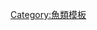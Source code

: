 {{navbox with collapsible groups
| name = Selachimorpha
| title = 现存的[[鲨鱼]]物种
| bodyclass = hlist
| state = {{{state<includeonly>|collapsed</includeonly>}}}
| selected = {{{1|}}}
| above =
* 界：[[動物界]]
* 門：[[脊索動物門]]
* 亞門：[[脊椎動物亞門]]
* 綱：[[軟骨魚綱]]
* 亞綱：[[板鳃亚纲]]
| group1 = [[六鳃鲨目]]
| abbr1 = H.
| list1 =
  {{navbox
  | child

  | group1 = [[皺鰓鯊屬|皺鰓鯊科]]
  | list1  =
    {{navbox subgroup
    | group1 = [[皺鰓鯊屬]]
    | list1  =
* [[皺鰓鯊|皱鳃鲨 (C. anguineus)]]
* [[南非皺鰓鯊|南非皺鰓鯊 (C. africana)]]
    }}

  | group2 = [[六鳃鲨科]]
  | list2  =
    {{navbox subgroup
    | group1 = [[七鳃鲨属]]
    | list1  =
* [[尖吻七鳃鲨|尖吻七鳃鲨 (H. perlo)]]

    | group2 = [[六鳃鲨属]]
    | list2  =
* [[灰六鳃鲨|灰六鳃鲨 (H. griseus)]]
* [[大眼六鳃鲨|大眼六鳃鲨 (H. nakamurai)]]

    | group3 = [[哈那鲨属]]
    | list3  =
* [[扁头哈那鲨|扁头哈那鲨 (N. cepedianus)]]
    }}
  }}
| group2 = [[角鲨目]]
| abbr2 = S.
| list2 =
  {{navbox
  | child

  | group1 = [[刺鯊科]]
  | list1  =
    {{navbox subgroup
    | group1 = [[刺鯊屬]]
    | list1  =
* [[尖鰭刺鯊|尖鳍刺鲨 (C. acus)]]
* [[黑緣刺鯊|黑缘刺鲨 (C. atromarginatus)]]
* [[大西洋刺鯊|大西洋刺鯊 (C. granulosus)]]
* [[哈氏刺鯊|哈氏刺鯊 (C. harrissoni)]]
* [[Blackfin gulper shark|黑鳍刺鲨 (C. isodon)]]
* [[低鰭刺鯊|低鰭刺鯊 (C. lusitanicus)]]
* [[小鰭刺鯊|小鰭刺鯊 (C. moluccensis)]]
* [[台灣刺鯊|台灣刺鯊 (C. niaukang)]]
* [[葉鱗刺鯊|葉鱗刺鯊 (C. squamosus)]]
* [[鋸齒刺鯊|鋸齒刺鯊 (C. tessellatus)]]
* [[同齒刺鯊|同齒刺鯊 (C. uyato)]]

    | group2 = [[田氏鯊屬]]
    | list2  =
* [[喙吻田氏鯊|喙吻田氏鯊 (D. calcea)]]
* [[粗吻田氏鯊|粗吻田氏鯊 (D. hystricosa)]]
* [[深水田氏鯊|深水田氏鲨 (D. profundorum)]]
* [[南方田氏鯊|南方田氏鯊 (D. quadrispinosum)]]
    }}

  | group2 = [[黑棘鮫科]]
  | list2  =
    {{navbox subgroup
    | group1 = {{tsl|en|Taillight shark||拟小鳍鲨属}}
    | list1  =
* {{tsl|en|Taillight shark||Taillight shark (E. zantedeschia)}}

    | group2 = {{tsl|en|Longnose pygmy shark||似异鳞角鲨属}}
    | list2  =
* {{tsl|en|Longnose pygmy shark||长吻侏儒鲨 (H. marleyi)}}

    | group3 = {{tsl|en|Pocket shark||袋鲛属}}
    | list3  =
* {{tsl|en|Pocket shark||Pocket shark (M. parini)}}

    | group4 = [[铠鲨|铠鲨属]]
    | list4  =
* [[铠鲨|铠鲨 (D. licha)]]

    | group5 = [[達摩鯊屬]]
    | list5  =
* [[雪茄达摩鲨|雪茄达摩鲨 (I. brasiliensis)]]
* {{le|大齒達摩鯊|Largetooth cookiecutter shark|大齒達摩鯊 (I. plutodus)}}

    | group6 = {{tsl|en|Pygmy shark||Euprotomicrus}}
    | list6  =
*{{tsl|en|Pygmy shark||Pygmy shark (E. bispinatus)}}

    | group7 = [[拟角鲨属]]
    | list7  =
* [[阿里擬角鮫|阿里擬角鮫 (S. aliae)]]
* {{tsl|en|Spined pygmy shark||Spined pygmy shark (S. laticaudus)}}
    }}

  | group3 = [[棘鯊屬|笠鱗鮫科]]
  | list3  =
    {{navbox subgroup
    | groupstyle = width: 11em;
    | liststyle  = width: auto;
    | evenodd    = swap

    | group1 = [[棘鯊屬]]
    | list1  =
* [[棘鯊|棘鯊 (E. brucus)]]
* [[笠鱗鮫|笠鱗鮫 (E. cookei)]]
    }}

  | group4 = [[灯笼棘鲛科]]
  | list4  =
    {{navbox subgroup
    | groupstyle = width: 11em;
    | liststyle  = width: auto;

    | group1 = <!--{{tsl|en|Hooktooth dogfish||短棘鲨属}}-->
    | list1  =
* <!--{{tsl|en|Hooktooth dogfish||Hooktooth dogfish (A. nigra)}}-->
    | group2 = [[霞鯊屬]]
    | list2  =
* [[高體霞鯊|高體霞鯊 (C. excelsum)]]
* [[黑霞鯊|黑霞鯊 (C. fabricii)]]
* [[長尾霞鯊|長尾霞鯊 (C. granulatum)]]
* [[蒲原氏霞鯊|蒲原氏霞鯊 (C. kamoharai)]]
* [[白印霞鯊|白印霞鯊 (C. nigrum)]]
* [[印度洋霞鯊|印度洋霞鯊 (C. ornatum)]]
* [[白邊霞鯊|白邊霞鯊 (C. ritteri)]]

    | group3 = [[烏鯊屬]]
    | list3  =
* <!--{{tsl|en|New Zealand lanternshark||New Zealand lanternshark (E. baxteri)}}-->
* [[比氏燈籠棘鮫|比氏燈籠棘鮫 (E. bigelowi)]]
* [[短尾烏鮫|短尾烏鮫 (E. brachyurus)]]
* <!--{{tsl|en|Lined lanternshark||Lined lanternshark (E. bullisi)}}-->
* [[柏氏燈籠棘鮫|柏氏燈籠棘鮫 (E. burgessi)]]
* <!--{{tsl|en|Cylindrical lanternshark||Cylindrical lanternshark (E. carteri)}}-->
* <!--{{tsl|en|Tailspot lanternshark||Tailspot lanternshark (E. caudistigmus)}}-->
* <!--{{tsl|en|Combtooth lanternshark||Combtooth lanternshark (E. decacuspidatus)}}-->
* <!--{{tsl|en|Pink lanternshark||Pink lanternshark (E. dianthus)}}-->
* <!--{{tsl|en|Etmopterus dislineatus||E. dislineatus}}-->
* <!--{{tsl|en|Blackmouth lanternshark||Blackmouth lanternshark (E. evansi)}}-->
* <!--{{tsl|en|Pygmy lanternshark||Pygmy lanternshark (E. fusus)}}-->
* <!--{{tsl|en|Broadbanded lanternshark||Broadbanded lanternshark (E. gracilispinis)}}-->
* <!--{{tsl|en|Southern lanternshark||Southern lanternshark (E. granulosus)}}-->
* <!--{{tsl|en|Caribbean lanternshark||Caribbean lanternshark (E. hillianus)}}-->
* <!--{{tsl|en|Smalleye lantern shark||Smalleye lantern shark (E. litvinovi)}}-->
* [[乌鲨|乌鲨 (E. lucifer)]]
* [[模拉里乌鲨|模拉里乌鲨 (E. molleri)]]
* <!--{{tsl|en|Dwarf lanternshark||Dwarf lanternshark (E. perryi)}}-->
* <!--{{tsl|en|African lanternshark||African lanternshark (E. polli)}}-->
* <!--{{tsl|en|Great lanternshark||Great lanternshark (E. princeps)}}-->
* <!--{{tsl|en|False lanternshark||False lanternshark (E. pseudosqualiolus)}}-->
* [[小乌鲨|小乌鲨 (E. pusillus)]]
* <!--{{tsl|en|Dense-scale lantern shark||Dense-scale lantern shark (E. pycnolepis)}}-->
* <!--{{tsl|en|West Indian lanternshark||West Indian lanternshark (E. robinsi)}}-->
* <!--{{tsl|en|Fringefin lanternshark||Fringefin lanternshark (E. schultzi)}}-->
* <!--{{tsl|en|Thorny lanternshark||Thorny lanternshark (E. sentosus)}}-->
* <!--{{tsl|en|Velvet belly lantern shark||Velvet belly lantern shark (E. spinax)}}-->
* [[斯普兰汀乌鲨|斯普兰汀乌鲨 (E. splendidus)]]
* <!--{{tsl|en|Tasmanian lanternshark||Tasmanian lanternshark (E. tasmaniensis)}}-->
* <!--{{tsl|en|Brown lanternshark||Brown lanternshark (E. unicolor)}}-->
* <!--{{tsl|en|Hawaiian lanternshark||Hawaiian lanternshark (E. villosus)}}-->
* <!--{{tsl|en|Green lanternshark||Green lanternshark (E. virens)}}-->

    | group4 = <!--{{tsl|en|Rasptooth dogfish||Miroscyllium}}-->
    | list4  =
* <!--{{tsl|en|Rasptooth dogfish||Rasptooth dogfish (M. sheikoi)}}-->

    | group5 = <!--{{tsl|en|Viper dogfish||Trigonognathus}}-->
    | list5  =
* <!--{{tsl|en|Viper dogfish||Viper dogfish (T. kabeyai)}}-->
    }}

  | group5 = [[尖背角鯊屬|粗皮棘鲛科]]
  | list5  =
    {{navbox subgroup
    | groupstyle = width: 11em;
    | liststyle  = width: auto;
    | evenodd    = swap

    | group1 = [[尖背角鯊屬]]
    | list1 =
* {{tsl|en|Prickly dogfish||澳洲尖背角鯊 (O. bruniensis)}}
* {{tsl|en|Caribbean roughshark||加勒比尖背角鲨 (O. caribbaeus)}}
* {{tsl|en|Angular roughshark||尖背角鲨 (O. centrina)}}
* {{tsl|en|Japanese roughshark||日本尖背角鲨 (O. japonicus)}}
* {{tsl|en|Sailfin roughshark||帆鰭尖背角鯊 (O. paradoxus)}}
    }}

  | group6 = [[梦棘鲛科]]<br /> {{nobold|(睡鲨)}}
  | list6  =
    {{navbox subgroup
    | groupstyle = width: 11em;
    | liststyle  = width: auto;

    | group1 = {{tsl|en|Centroscymnus||荆鲨属}}
    | list1 =
* <!--{{tsl|en|Portuguese dogfish||Portuguese dogfish (C. coelolepis)}}-->
* <!--{{tsl|en|Shortnose velvet dogfish||Shortnose velvet dogfish (C. cryptacanthus)}}-->
* [[欧氏荆鲨|欧氏荆鲨 (C. owstoni)]]

    | group2 = <!--{{tsl|en|Longnose velvet dogfish||Centroselachus}}-->
    | list2  =
* <!--{{tsl|en|Longnose velvet dogfish||Longnose velvet dogfish (C. crepidater)}}-->

    | group3 = <!--{{tsl|en|Proscymnodon}}-->
    | list3  =
* <!--{{tsl|en|Largespine velvet dogfish||Largespine velvet dogfish (P. macracanthus)}}-->
* <!--{{tsl|en|Plunket shark||Plunket shark (P. plunketi)}}-->

    | group4 = <!--{{tsl|en|Scymnodalatias}}-->
    | list4  =
* <!--{{tsl|en|Whitetail dogfish||Whitetail dogfish (S. albicauda)}}-->
* <!--{{tsl|en|Azores dogfish||Azores dogfish (S. garricki)}}-->
* <!--{{tsl|en|Sparsetooth dogfish||Sparsetooth dogfish (S. oligodon)}}-->
* <!--{{tsl|en|Sherwood dogfish||Sherwood dogfish (S. sherwoodi)}}-->

    | group5 = <!--{{tsl|en|Scymnodon}}-->
    | list5  =
* <!--{{tsl|en|Smallmouth velvet dogfish||Smallmouth velvet dogfish (S. obscurus)}}-->
* <!--{{tsl|en|Knifetooth dogfish||Knifetooth dogfish (S. ringens)}}-->

    | group6 = [[睡鯊屬]]
    | list6 =
* [[南極睡鯊|南極睡鯊 (S. antarcticus)]]
* <!--{{tsl|en|Frog shark||Frog shark (S. longus )}}-->
* [[小頭睡鯊|格陵兰鲨 (S. microcephalus)]]
* [[太平洋睡鯊|太平洋睡鯊 (S. pacificus)]]
* [[小鰭睡鯊|小鰭睡鯊（S. rostratus）]]

   | group7 = [[鱗睡鯊|鱗睡鯊屬]]
   | list7 =
* <!--{{tsl|en|Japanese velvet dogfish||Japanese velvet dogfish (Z. ichiharai)}}-->
* [[鱗睡鯊|鱗睡鯊 (Z. squamulosus)]]
   }}

  | group7 = [[角鯊科]] <br /> {{nobold|(Dogfish sharks)}}
  | list7  =
    {{navbox subgroup
    | groupstyle = width: 11em;
    | liststyle  = width: auto;
    | evenodd    = swap

    | group1 = [[卷盔鯊屬]]
    | list1  =
* [[卷盔鯊|卷盔鯊 (C. asper)]]
* [[長鬚棘鮫|長鬚棘鮫 (C. barbifer)]]

    | group2 = [[角鯊屬|角鲨属]] <br /> {{nobold|(Spurdogs)}}
    | list2  =
* [[白斑角鯊|白斑角鯊 (S. acanthias)]]
* <!--{{tsl|en|Eastern highfin spurdog||Eastern highfin spurdog (S. albifrons)}}-->
* [[尖吻角鯊|尖吻角鯊 (S. acutirostris)]]
* <!--{{tsl|en|Western highfin spurdog||Western highfin spurdog (S. altipinnis)}}-->
* [[勃氏角鯊|勃氏角鯊 (S. blainville)]]
* <!--{{tsl|en|Fatspine spurdog||Fatspine spurdog (S. crassispinus)}}-->
* [[古巴角鯊|古巴角鯊 (S. cubensis)]]
* <!--{{tsl|en|Eastern longnose spurdog||Eastern longnose spurdog (S. grahami)}}-->
* [[日本角鯊|日本角鯊 (S. japonicus)]]
* [[大眼角鯊|大眼角鯊 (S. megalops)]]
* [[黑尾角鯊|黑尾角鯊 (S. melanurus)]]
* [[長吻角鯊|長吻角鯊 (S. mitsukurii)]]
* <!--{{tsl|en|Bartail spurdog||Bartail spurdog (S. notocaudatus)}}-->
* <!--{{tsl|en|Western longnose spurdog||Western longnose spurdog (S. nasutus)}}-->
* [[窄吻角鯊|窄吻角鯊 (S. rancureli)]]
* <!--{{tsl|en|Squalus suckleyi}}-->
    }}
  }}
| group4 = [[鋸鯊|锯鲨目<small>(Sawsharks)</small>]]
| abbr4 = P.
| list4 =
  {{navbox
  | child

  | group1 = [[鋸鯊|锯鲨科]]
  | list1  =
    {{navbox subgroup
    | groupstyle = width: 8em;
    | liststyle  = width: auto;

    | group1 = [[六鳃锯鲨|六鰓鋸鯊屬]]
    | list1  =
* [[六鳃锯鲨|六鰓鋸鯊 (P. warreni)]]

    | group2 = [[鋸鯊|鋸鯊属]]
    | list2  =
* <!--{{tsl|en|Longnose sawshark||Longnose sawshark (P. cirratus)}}-->
* <!--{{tsl|en|Tropical sawshark||Tropical sawshark (P. delicatus)}}-->
* [[日本锯鲨|日本锯鲨 (P. japonicus)]]
* <!--{{tsl|en|Shortnose sawshark||Shortnose sawshark (P. nudipinnis)}}-->
* <!--{{tsl|en|Bahamas sawshark||Bahamas sawshark (P. schroederi)}}-->
* <!--{{tsl|en|Eastern Australian sawshark||Eastern Australian sawshark (Pristiophorus peroniensis)}}-->
* <!--{{tsl|en|Philippine sawshark||Philippine sawshark (Pristiophorus sp. C)}}-->
* <!--{{tsl|en|Dwarf sawshark||Dwarf sawshark (Pristiophorus sp. D)}}-->
    }}
  }}
| group5 = [[扁鯊屬|扁鲨目<small>(Angel sharks)</small>]]
| abbr5 = Sq.
| list5 =
  {{navbox
  | child

  | group1 = [[扁鯊屬|扁鯊科]]
  | list1  =
    {{navbox subgroup

    | group1 = [[扁鯊屬|扁鲨属]]
    | list1  =
* <!--{{tsl|en|Sawback angelshark||Sawback angelshark (S. aculeata)}}-->
* <!--{{tsl|en|African angelshark||African angelshark (S. africana)}}-->
* <!--{{tsl|en|Eastern Australian angelshark||Eastern Australian angelshark (Squatina albipunctata)}}-->
* <!--{{tsl|en|Argentine angelshark||Argentine angelshark (S. argentina)}}-->
* <!--{{tsl|en|Chilean angelshark||Chilean angelshark (S. armata)}}-->
* <!--{{tsl|en|Australian angelshark||Australian angelshark (S. australis)}}-->
* <!--{{tsl|en|Pacific angelshark||Pacific angelshark (S. californica)}}-->
* <!--{{tsl|en|Sand devil||Sand devil (S. dumeril)}}-->
* [[台湾扁鲨|台湾扁鲨 (S. formosa)]]
* <!--{{tsl|en|Angular angel shark||Angular angel shark (S. guggenheim)}}-->
* <!--{{tsl|en|Squatina heteroptera||S. heteroptera}}-->
* [[日本扁鲨|日本扁鲨 (S. japonica)]]
* <!--{{tsl|en|Indonesian angelshark||Indonesian angelshark (S. legnota)}}-->
* <!--{{tsl|en|Pacific angelshark||Cortez angelshark (S. mexicana)}}-->
* [[雲紋琵琶鮫|雲紋琵琶鮫 (S. nebulosa)]]
* <!--{{tsl|en|Smoothback angelshark||Smoothback angelshark (S. oculata)}}-->
* <!--{{tsl|en|Squatina punctata||S. punctata}}-->
* <!--{{tsl|en|Western Australian angelshark||Western Australian angelshark (Squatina pseudocellata)}}-->
* [[扁鯊|扁鯊 (S. squatina)]]
* <!--{{tsl|en|Ornate angelshark||Ornate angelshark (S. tergocellata)}}-->
* [[擬背斑琵琶鮫|擬背斑琵琶鮫 (S. tergocellatoides)]]
    }}
  }}
| group6 = [[虎鲨目|虎鲨目<small>(异齿鲛目)</small>]]
| abbr6 = He.
| list6 =
  {{navbox
  | child

  | group1 = [[虎鲨目|虎鲨科]]
  | list1  =
    {{navbox subgroup

    | group1 = [[虎鲨目|虎鲨属]]
    | list1  =
* [[佛氏虎鯊|佛氏虎鯊 (H. francisci)]]
* [[眶嵴虎鯊|眶嵴虎鯊 (H. galeatus)]]
* [[宽纹虎鲨|宽纹虎鲨 (H. japonicus)]]
* [[墨西哥虎鯊|墨西哥虎鯊 (H. mexicanus)]]
* <!--{{tsl|en|Oman bullhead shark||Oman bullhead shark (H. omanensis)}}-->
* [[澳大利亞虎鯊|澳大利亞虎鯊 (H. portusjacksoni)]]
* [[瓜氏虎鯊|瓜氏虎鯊 (H. quoyi)]]
* [[白點虎鯊|白點虎鯊 (H. ramalheira)]]
* [[狭纹虎鲨|狭纹虎鲨 (H. zebra)]]
    }}
  }}
| group7 = [[鬚鮫目|鬚鮫目<small>(Carpet sharks)</small>]]
| abbr7 = O.
| list7 =
  {{navbox
  | child

  | group1 = [[长须鲨科]]
  | list1  =
    {{navbox subgroup
    | groupstyle = width: 13em;
    | liststyle  = width: auto;

    | group1 = [[瓦氏長鬚鯊|长须鲨属]]
    | list1  =
* [[瓦氏長鬚鯊|瓦氏長鬚鯊 (B. waddi)]]
    | group2 = [[科氏異鬚鯊|异须鲨属]]
    | list2  =
* [[科氏異鬚鯊|科氏異鬚鯊 (H. colcloughi)]]
    }}

  | group2 = [[绞口鲨科]] <br /> {{nobold|(护士鲨科)}}
  | list2  =
    {{navbox subgroup
    | groupstyle = width: 13em;
    | liststyle  = width: auto;

    | group1 = [[鉸口鯊|铰口鲨属]]
    | list1  =
* [[鉸口鯊|鉸口鯊 (G. cirratum)]]

    | group2 = [[鏽鬚鮫|光鳞鲨属]]
    | list2  =
* [[鏽鬚鮫|鏽鬚鮫 (N. ferrugineus)]]

    | group3 = <!--{{tsl|en|Short-tail nurse shark||Pseudoginglymostoma}}-->
    | list3  =
* <!--{{tsl|en|Short-tail nurse shark||Short-tail nurse shark (P. brevicaudatum)}}-->
    }}

  | group3 = [[長尾鬚鯊科]] <br /> {{nobold|(Bamboo sharks)}}
  | list3  =
    {{navbox subgroup
    | groupstyle = width: 13em;
    | liststyle  = width: auto;
    | evenodd    = swap

    | group1 = [[斑竹鯊屬]]
    | list1  =
* <!--{{tsl|en|Arabian carpetshark||Arabian carpetshark (C. arabicum)}}-->
* <!--{{tsl|en|Burmese bamboo shark||Burmese bamboo shark (C. burmensis)}}-->
* <!--{{tsl|en|Bluespotted bamboo shark||Bluespotted bamboo shark (C. caerulopunctatum)}}-->
* [[灰斑竹鲨|灰斑竹鲨 (C. griseum)]]
* <!--{{tsl|en|Hasselt's bamboo shark||Hasselt's bamboo shark (C. hasseltii)}}-->
* [[印度斑竹鲨|印度斑竹鲨 (C. indicum)]]
* [[条纹斑竹鲨|条纹斑竹鲨 (C. plagiosum)]]
* [[点纹斑竹鲨|点纹斑竹鲨 (C. punctatum)]]

    | group2 = [[長尾鬚鯊屬]]
    | list2  =
* [[印尼長尾鬚鯊|印尼長尾鬚鯊 (H. freycineti)]]
* <!--{{tsl|en|Hemiscyllium galei||H. galei}}-->
* <!--{{tsl|en|Papuan epaulette shark||Papuan epaulette shark (H. hallstromi)}}-->
* <!--{{tsl|en|Hemiscyllium henryi||H. henryi}}-->
* [[肩章鯊|肩章鯊 (H. ocellatum)]]
* <!--{{tsl|en|Hooded carpetshark||Hooded carpetshark (H. strahani)}}-->
* <!--{{tsl|en|Speckled carpetshark||Speckled carpetshark (H. trispeculare)}}-->
    }}

  | group4 = [[鬚鯊科|须鲨科]] <br /> {{nobold|(Wobbegongs)}}
  | list4  =
    {{navbox subgroup
    | groupstyle = width: 13em;
    | liststyle  = width: auto;
    | evenodd    = swap

    | group1 = <!--{{tsl|en|Tasselled wobbegong||Eucrossorhinus}}-->
    | list1  =
* <!--{{tsl|en|Tasselled wobbegong||Tasselled wobbegong (E. dasypogon)}}-->

   | group2 = {{tsl|en|Orectolobus||须鲨属}}
   | list2  =
* [[花鬚鯊|花鬚鯊 (O. floridus)]]
* <!--{{tsl|en|Orectolobus halei||Banded wobbegong (O. halei)}}-->
* <!--{{tsl|en|Orectolobus hutchinsi||Western wobbegong (O. hutchinsi)}}-->
* [[日本须鲨|日本须鲨 (O. japonicus)]]
* [[斑纹须鲨|斑纹须鲨 (O. maculatus)]]
* [[妆饰鬚鯊|妆饰鬚鯊 (O. ornatus)]]
* <!--{{tsl|en|Dwarf spotted wobbegong||Dwarf spotted wobbegong (O. parvimaculatus)}}-->
* <!--{{tsl|en|Orectolobus reticulatus||Network wobbegong (O. reticulatus)}}-->
* <!--{{tsl|en|Northern wobbegong||Northern wobbegong (O. wardi)}}-->

    | group3 = <!--{{tsl|en|Cobbler wobbegong||Sutorectus}}-->
    | list3  =
* <!--{{tsl|en|Cobbler wobbegong||Cobbler wobbegong (S. tentaculatus)}}-->
    }}

  | group5 = [[鬚喉鮫科]] <br /> {{nobold|(Collared carpet sharks)}}
  | list5  =
    {{navbox subgroup
    | groupstyle = width: 13em;
    | liststyle  = width: auto;

    | group1 = {{tsl|en|Cirrhoscyllium||橙黄鲨属}}
    | list1  =
* [[橙黄鲨|橙黄鲨 (C. expolitum)]]
* [[台灣喉鬚鮫|台灣喉鬚鮫 (C. formosanum)]]
* <!--{{tsl|en|Saddle carpetshark||Saddle carpetshark (C. japonicum)}}-->

    | group2 = <!--{{tsl|en|Parascyllium}}-->
    | list2  =
* <!--{{tsl|en|Collared carpetshark||Collared carpetshark (P. collare)}}-->
* <!--{{tsl|en|Rusty carpetshark||Rusty carpetshark (P. ferrugineum)}}-->
* <!--{{tsl|en|Ginger carpetshark||Ginger carpetshark (P. sparsimaculatum)}}-->
* <!--{{tsl|en|Necklace carpetshark||Necklace carpetshark (P. variolatum)}}-->
    }}

  | group6 = [[鯨鯊|鲸鲨科]]
  | list6  =
    {{navbox subgroup
    | groupstyle = width: 13em;
    | liststyle  = width: auto;

    | group1 = [[鯨鯊|鲸鲨属]]
    | list1  =
* [[鯨鯊|鯨鯊 (R. typus)]]
    }}

  | group7 = [[豹纹鲨|豹纹鲨科]]
  | list7  =
    {{navbox subgroup
    | groupstyle = width: 13em;
    | liststyle  = width: auto;
    | evenodd    = swap

    | group1 = [[豹纹鲨|豹纹鲨属]]
    | list1  =
* [[豹纹鲨|豹纹鲨 (S. fasciatum)]]
    }}
  }}
| group8 = [[真鯊目|真鲨目<small>(Ground sharks)</small>]]
| abbr8 = C.
| list8 =
  {{navbox
  | child

  | group1 = {{tsl|en|Hemigaleidae||沙条鲨科}} <br /> {{nobold|(Weasel sharks)}}
  | list1  =
    {{navbox subgroup
    | groupstyle = width: 10em;
    | liststyle  = width: auto;

    | group1 = [[半鋸齒鯊|半锯齿鲨属]]
    | list1  =
* [[半鋸齒鯊|半鋸齒鯊 (H. elongata)]]

    | group2 = <!--{{tsl|en|Hooktooth shark||Chaenogaleus}}-->
    | list2  =
* <!--{{tsl|en|Hooktooth shark||Hooktooth shark (C. macrostoma)}}-->

    | group3 = {{tsl|en|Hemigaleus||半沙条鲨属}}
    | list3  =
* <!--{{tsl|en|Australian weasel shark||Australian weasel shark (H. australiensis)}}-->
* [[小口沙條鮫|小口沙條鮫 (H. microstoma)]]

    | group4 = {{tsl|en|Paragaleus||副沙条鲨属}}
    | list4  =
* <!--{{tsl|en|Whitetip weasel shark||Whitetip weasel shark (P. leucolomatus)}}-->
* <!--{{tsl|en|Atlantic weasel shark||Atlantic weasel shark (P. pectoralis)}}-->
* <!--{{tsl|en|Slender weasel shark||Slender weasel shark (P. randalli)}}-->
* [[邓氏副沙条鲨|邓氏副沙条鲨 (P. tengi)]]
    }}

  | group2 = [[細鬚雅鯊|须皱唇鲨科]]
  | list2  =
    {{navbox subgroup
    | groupstyle = width: 10em;
    | liststyle  = width: auto;

    | group1 = [[細鬚雅鯊|细须雅鲨属]]
    | list1  =
* [[細鬚雅鯊|細鬚雅鯊 (L. smithii)]]
    }}

  | group3 = {{tsl|en|Proscylliidae||原鲨科}} <br /> {{nobold|(Finback sharks)}}
  | list3  =
    {{navbox subgroup
    | groupstyle = width: 10em;
    | liststyle  = width: auto;
    | evenodd    = swap

    | group1 = <!--{{tsl|en|Harlequin catshark||Ctenacis}}-->
    | list1  =
* <!--{{tsl|en|Harlequin catshark||Harlequin catshark (C. fehlmanni)}}-->

    | group2 = {{tsl|en|Proscylliidae||光唇鲨属}}
    | list2  =
* <!--{{tsl|en|Cuban ribbontail catshark||Cuban ribbontail catshark (E. barbouri)}}-->
* [[光唇鲨|光唇鲨 (E. radcliffei)]]
* <!--{{tsl|en|African ribbontail catshark||African ribbontail catshark (E. sinuans)}}-->

    | group3 = {{tsl|en|Proscylliidae||原鲨属}}
    | list3  =
* [[哈氏原鯊|哈氏原鯊 (P. habereri)]]
* [[雅原鮫|雅原鮫 (P. venustum)]]
   }}

  | group4 = {{tsl|en|Pseudotriakidae||拟皱唇鲨科}}
  | list4  =
    {{navbox subgroup
    | groupstyle = width: 10em;
    | liststyle  = width: auto;

    | group1 = <!--{{tsl|en|Slender smooth-hound||Gollum}}-->
    | list1  =
* <!--{{tsl|en|Slender smooth-hound||Slender smooth-hound (G. attenuatus)}}-->
    | group2 = [[擬皺唇鯊屬|拟皱唇鲨屬]]
    | list2  =
* [[擬皺唇鯊屬|拟皱唇鲨 (P. microdon)]]
    }}

  | group5 = [[双髻鲨|双髻鲨科]] <br /> {{nobold|(Hammerhead sharks)}}
  | list5  =
    {{navbox subgroup
    | groupstyle = width: 10em;
    | liststyle  = width: auto;

    | group1 = [[丁字双髻鲨|丁字雙髻鯊屬]]
    | list1  =
* [[丁字双髻鲨|丁字雙髻鯊 (E. blochii)]]
    | group2 = [[雙髻鯊屬]]
    | list2  =
* <!--{{tsl|en|Scalloped bonnethead||Scalloped bonnethead (S. corona)}}-->
* <!--{{tsl|en|Whitefin hammerhead||Whitefin hammerhead (S. couardi)}}-->
* [[紅肉丫髻鮫|紅肉丫髻鮫 (S. lewini)]]
* <!--{{tsl|en|Scoophead||Scoophead (S. media)}}-->
* [[无沟双髻鲨|无沟双髻鲨 (S. mokarran)]]
* [[窄头双髻鲨|窄头双髻鲨 (S. tiburo)]]
* [[小眼雙髻鯊|小眼雙髻鯊 (S. tudes)]]
* [[锤头双髻鲨|锤头双髻鲨 (S. zygaena)]]
    }}

  | group6 = [[皱唇鲨科|皱唇鲨科]] <br /> {{nobold|(Houndsharks)}}
  | list6  =
    {{navbox subgroup
    | groupstyle = width: 10em;
    | liststyle  = width: auto;

    | group1 = <!--{{tsl|en|Whiskery shark||Furgaleus}}-->
    | list1  =
* <!--{{tsl|en|Whiskery shark||Whiskery shark (F. macki)}}-->

    | group2 = <!--{{tsl|en|School shark||Galeorhinus}}-->
    | list2  =
* <!--{{tsl|en|School shark||School shark (G. galeus)}}-->

    | group3 = <!--{{tsl|en|Sailback houndshark||Gogolia}}-->
    | list3  =
* <!--{{tsl|en|Sailback houndshark||Sailback houndshark (G. filewoodi)}}-->

    | group4 = {{tsl|en|Hemitriakis||半皱唇鲨属}}
    | list4  =
* <!--{{tsl|en|Deepwater sicklefin hound shark||Deepwater sicklefin hound shark (H. abdita)}}-->
* <!--{{tsl|en|Sicklefin hound shark||Sicklefin hound shark (H. falcata)}}-->
* [[日本翅鲨|日本翅鲨 (H. japanica)]]
* <!--{{tsl|en|Whitefin topeshark||Whitefin topeshark (H. leucoperiptera)}}-->
* [[雜紋灰鮫|雜紋灰鮫 (Hemitriakis Sp.A)]]

    | group5 = [[黑鳍翅鲨|下盔鲨属]]
    | list5  =
* [[黑鳍翅鲨|黑鳍翅鲨 (H. hyugaensis)]]

    | group6 = <!--{{tsl|en|Iago (genus)||Iago}}-->
    | list6  =
* <!--{{tsl|en|Longnose houndshark||Longnose houndshark (I. garricki)}}-->
* <!--{{tsl|en|Bigeye houndshark||Bigeye houndshark (I. omanensis)}}-->
* <!--{{tsl|en|Lowfin houndshark||Lowfin houndshark (Iago Sp.A)}}-->

    | group7 = {{tsl|en|Smooth-hound||星鲨属}} <br /> {{nobold|(Smooth-hounds)}}
    | list7  =
* <!--{{tsl|en|Mustelus albipinnis||M. albipinnis}}-->
* <!--{{tsl|en|Gummy shark||Gummy shark (M. antarcticus)}}-->
* <!--{{tsl|en|Starry smooth-hound||Starry smooth-hound (M. asterias)}}-->
* <!--{{tsl|en|Grey smooth-hound||Grey smooth-hound (M. californicus)}}-->
* <!--{{tsl|en|Dusky smooth-hound||Dusky smooth-hound (M. canis)}}-->
* <!--{{tsl|en|Sharptooth smooth-hound||Sharptooth smooth-hound (M. dorsalis)}}-->
* <!--{{tsl|en|Striped smooth-hound||Striped smooth-hound (M. fasciatus)}}-->
* [[灰星鲨|灰星鲨 (M. griseus)]]
* <!--{{tsl|en|Brown smooth-hound||Brown smooth-hound (M. henlei)}}-->
* <!--{{tsl|en|Smalleye smooth-hound||Smalleye smooth-hound (M. higmani)}}-->
* <!--{{tsl|en|Spotted estuary smooth-hound||Spotted estuary smooth-hound (M. lenticulatus)}}-->
* <!--{{tsl|en|Sicklefin smooth-hound||Sicklefin smooth-hound (M. lunulatus)}}-->
* [[白斑星鲨|白斑星鲨 (M. manazo)]]
* <!--{{tsl|en|Speckled smooth-hound||Speckled smooth-hound (M. mento)}}-->
* <!--{{tsl|en|Mustelus minicanis||M. minicanis}}-->
* <!--{{tsl|en|Arabian smooth-hound||Arabian smooth-hound (M. mosis)}}-->
* <!--{{tsl|en|Common smooth-hound||Common smooth-hound (M. mustelus)}}-->
* <!--{{tsl|en|Narrowfin smooth-hound||Narrowfin smooth-hound (M. norrisi)}}-->
* <!--{{tsl|en|Whitespotted smooth-hound||Whitespotted smooth-hound (M. palumbes)}}-->
* <!--{{tsl|en|Blackspotted smooth-hound||Blackspotted smooth-hound (M. punctulatus)}}-->
* <!--{{tsl|en|Mustelus ravidus||M. ravidus}}-->
* <!--{{tsl|en|Narrownose smooth-hound||Narrownose smooth-hound (M. schmitti)}}-->
* <!--{{tsl|en|Gulf smoothhound||Gulf smoothhound (M. sinusmexicanus)}}-->
* <!--{{tsl|en|Humpback smooth-hound||Humpback smooth-hound (M. whitneyi)}}-->
* <!--{{tsl|en|Mustelus widodoi||M. widodoi}}-->

    | group8 = <!--{{tsl|en|Flapnose houndshark||Scylliogaleus}}-->
    | list8  =
* <!--{{tsl|en|Flapnose houndshark||Flapnose houndshark (S. quecketti)}}-->
    | group9 = {{tsl|en|Triakis||皱唇鲨属}}
    | list9  =
* <!--{{tsl|en|Sharpfin houndshark||Sharpfin houndshark (T. acutipinna)}}-->
* <!--{{tsl|en|Spotted houndshark||Spotted houndshark (T. maculata)}}-->
* <!--{{tsl|en|Sharptooth houndshark||Sharptooth houndshark (T. megalopterus)}}-->
* [[皱唇鲨|皱唇鲨 (T. scyllium)]]
* <!--{{tsl|en|Leopard shark||Leopard shark (T. semifasciata)}}-->
  }}

  | group7 = [[真鲨科|真鲨科]]
  | evenodd = swap
  | list7  =
* 见下面列出的大表

  | group8 = [[猫鲨科|猫鲨科]]
  | list8  =
* 见下面列出的大表
  }}
| group9 = {{nobold|[[真鲨科|真鲨科<small>(Requiem sharks)</small>]]}}
| abbr9 = Ca.
| list9 =
  {{navbox subgroup
  | groupstyle = width: 10em;
  | liststyle  = width: auto;

  | group1 = {{tsl|en|Carcharhinus||真鲨属}}
  | list1  =
* [[黑吻真鲨|黑吻真鲨 (C. acronotus)]]
* [[白邊真鯊|白邊真鯊 (C. albimarginatus)]]
* [[高翅真鯊|高翅真鯊 (C. altimus)]]
* [[鈍吻真鯊|鈍吻真鯊 (C. amblyrhynchoides)]]
* [[黑尾真鯊|黑尾真鯊 (C. amblyrhynchos)]]
* <!--{{tsl|en|Pigeye shark||Pigeye shark (C. amboinensis)}}-->
* <!--{{tsl|en|Borneo shark||Borneo shark (C. borneensis)}}-->
* [[短尾真鲨|短尾真鲨 (C. brachyurus)]]
* [[蔷薇真鲨|蔷薇真鲨 (C. brevipinna)]]
* <!--{{tsl|en|Nervous shark||Nervous shark (C. cautus)}}-->
* [[杜氏真鲨|杜氏真鲨 (C. dussumieri)]]
* [[鐮狀真鯊|鐮狀真鯊 (C. falciformis)]]
* <!--{{tsl|en|Creek whaler||Creek whaler (C. fitzroyensis)}}-->
* <!--{{tsl|en|Galapagos shark||Galapagos shark (C. galapagenisis)}}-->
* <!--{{tsl|en|Pondicherry shark||Pondicherry shark (C. hemiodon)}}-->
* <!--{{tsl|en|Finetooth shark||Finetooth shark (C. isodon)}}-->
* <!--{{tsl|en|Smoothtooth blacktip shark||Smoothtooth blacktip shark (C. leiodon)}}-->
* [[公牛鯊|公牛鯊 (C. leucas)]]
* [[黑邊鰭真鯊|黑邊鰭真鯊 (C. limbatus)]]
* [[遠洋白鰭鯊|遠洋白鰭鯊 (C. longimanus)]]
* [[枪头真鲨|枪头真鲨 (C. macloti)]]
* [[烏翅真鯊|烏翅真鯊 (C. melanopterus)]]
* [[灰色真鲨|灰色真鲨 (C. obscurus)]]
* <!--{{tsl|en|Caribbean reef shark||Caribbean reef shark (C. perezii)}}-->
* [[高鳍真鲨|高鳍真鲨 (C. plumbeus)]]
* <!--{{tsl|en|Smalltail shark||Smalltail shark (C. porosus)}}-->
* <!--{{tsl|en|Blackspot shark||Blackspot shark (C. sealei)}}-->
* <!--{{tsl|en|Night shark||Night shark (C. signatus)}}-->
* [[沙拉真鲨|沙拉真鲨 (C. sorrah)]]
* <!--{{tsl|en|Australian blacktip shark||Australian blacktip shark (C. tilstoni)}}-->

  | group2 = [[鼬鯊|鼬鲨属]]
  | list2  =
* [[鼬鯊|鼬鯊 (G. cuvier)]]

  | group3 = [[露齒鯊屬‎]] <br /> {{nobold|(River sharks)}}
  | list3  =
* [[恒河真鲨|恒河真鲨 (G. gangeticus)]]
* <!--{{tsl|en|Northern river shark||Northern river shark (G. garricki)}}-->
* <!--{{tsl|en|Speartooth shark||Speartooth shark (G. glyphis)}}-->
* <!--{{tsl|en|Irrawaddy river shark||Irrawaddy river shark (G. siamensis)}}-->
* <!--{{tsl|en|Borneo river shark||Borneo river shark (Glyphis sp. B)}}-->

  | group4= <!--{{tsl|en|Daggernose shark||Isogomphodon}}-->
  | list4 =
* <!--{{tsl|en|Daggernose shark||Daggernose shark (I. oxyrhynchus)}}-->

  | group5 = <!--{{tsl|en|Broadfin shark||Lamiopsis}}-->
  | list5  =
* <!--{{tsl|en|Broadfin shark||Broadfin shark (L. temminckii)}}-->

  | group6= [[廣鼻曲齒鮫|弯齿鲨属]]
  | list6 =
* [[廣鼻曲齒鮫|廣鼻曲齒鮫 (L. macrorhinus)]]

  | group7 = <!--{{tsl|en|Whitenose shark||Nasolamia}}-->
  | list7  =
* <!--{{tsl|en|Whitenose shark||Whitenose shark (N. velox)}}-->

  | group8 = [[檸檬鯊屬]]
  | list8  =
* [[犁鰭檸檬鯊|犁鰭檸檬鯊 (N. acutidens)]]
* [[柠檬鲨|檸檬鯊 (N. brevirostris)]]

  | group9 = [[大青鲨|大青鲨属]]
  | list9  =
* [[大青鲨|大青鲨 (P. glauca)]]

  | group10 = {{tsl|en|Rhizoprionodon||斜锯牙鲨属}}
  | list10 =
* [[尖吻斜鋸牙鯊|尖吻斜鋸牙鯊 (R. acutus)]]
* <!--{{tsl|en|Brazilian sharpnose shark||Brazilian sharpnose shark (R. lalandii)}}-->
* <!--{{tsl|en|Pacific sharpnose shark||Pacific sharpnose shark (R. longurio)}}-->
* <!--{{tsl|en|Grey sharpnose shark||Grey sharpnose shark (R. oligolinx)}}-->
* <!--{{tsl|en|Caribbean sharpnose shark||Caribbean sharpnose shark (R. porosus)}}-->
* <!--{{tsl|en|Australian sharpnose shark||Australian sharpnose shark (R. taylori)}}-->
* <!--{{tsl|en|Atlantic sharpnose shark||Atlantic sharpnose shark (R. terraenovae)}}-->

  | group11 = [[宽尾斜齿鲨|斜齿鲨属]]
  | list11  =
* [[宽尾斜齿鲨|宽尾斜齿鲨 (S. laticaudus)]]

  | group12= [[灰三齿鲨|三齿鲨属]]
  | list12 =
* [[灰三齿鲨|灰三齿鲨 (T. obesus)]]
  }}
| group10 = {{nobold|[[猫鲨科|猫鲨科 <small>(Catsharks)</small>]]}}
| abbr10 = Sc.
| list10 =
  {{navbox subgroup
  | groupstyle = width: 10em;
  | liststyle  = width: auto;

  | group1 = {{tsl|en|Apristurus||光尾鲨属}}
  | list1  =
* [[无斑光尾鲨|无斑光尾鲨 (A. acanutus)]]
* <!--{{tsl|en|Apristurus albisoma||A. albisoma}}-->
* <!--{{tsl|en|Apristurus aphyodes||A. aphyodes}}-->
* <!--{{tsl|en|Atlantic ghost catshark||Atlantic ghost catshark (A. atlanticus)}}-->
* <!--{{tsl|en|Brown catshark||Brown catshark (A. brunneus)}}-->
* [[灰光尾鲨|灰光尾鲨 (A. canutus)]]
* <!--{{tsl|en|Flaccid catshark||Flaccid catshark (A. exsanguis)}}-->
* <!--{{tsl|en|Apristurus fedorovi||A. fedorovi}}-->
* <!--{{tsl|en|Humpback cat shark||Humpback cat shark (A. gibbosus)}}-->
* <!--{{tsl|en|Longfin catshark||Longfin catshark (A. herklotsi)}}-->
* <!--{{tsl|en|Smallbelly catshark||Smallbelly catshark (A. indicus)}}-->
* <!--{{tsl|en|Apristurus internatus||A. internatus}}-->
* <!--{{tsl|en|Broadnose catshark||Broadnose catshark (A. investigatoris)}}-->
* [[日本光尾鲨|日本光尾鲨 (A. japonicus)]]
* <!--{{tsl|en|Longnose catshark||Longnose catshark (A. kampae)}}-->
* <!--{{tsl|en|Iceland catshark||Iceland catshark (A. laurussonii)}}-->
* [[长头光尾鲨|长头光尾鲨 (A. longicephalus)]]
* [[大吻光尾鲨|大吻光尾鲨 (A. macrorhynchus)]]
* [[大口光尾鲨|大口光尾鲨 (A. macrostomus)]]
* <!--{{tsl|en|Ghost catshark||Ghost catshark (A. manis)}}-->
* <!--{{tsl|en|Black roughscale catshark||Black roughscale catshark (A. melanoasper)}}-->
* [[小眼光尾鲨|小眼光尾鲨 (A. microps)]]
* <!--{{tsl|en|Smalldorsal cat shark||Smalldorsal cat shark (A. micropterygeus)}}-->
* <!--{{tsl|en|Largenose catshark||Largenose catshark (A. nasutus)}}-->
* <!--{{tsl|en|Smallfin catshark||Smallfin catshark (A. parvipinnis)}}-->
* [[粗体光尾鲨|粗体光尾鲨 (A. pinguis)]]
* [[扁吻光尾鲨|扁吻光尾鲨 (A. platyrhynchus)]]
* <!--{{tsl|en|Deepwater catshark||Deepwater catshark (A. profundorum)}}-->
* <!--{{tsl|en|Broadgill catshark||Broadgill catshark (A. riveri)}}-->
* <!--{{tsl|en|Saldanha catshark||Saldanha catshark (A. saldanha)}}-->
* <!--{{tsl|en|Pale catshark||Pale catshark (A. sibogae)}}-->
* [[中华光尾鲨|中华光尾鲨 (A. sinensis)]]
* <!--{{tsl|en|Spongehead catshark||Spongehead catshark (A. spongiceps)}}-->
* <!--{{tsl|en|Panama ghost catshark||Panama ghost catshark (A. stenseni)}}-->

  | group2 = <!--{{tsl|en|Asymbolus}}-->
  | list2  =
* <!--{{tsl|en|Australian spotted catshark||Australian spotted catshark (A. analis)}}-->
* <!--{{tsl|en|Asymbolus funebris||A. funebris}}-->
* <!--{{tsl|en|Western spotted catshark||Western spotted catshark (A. occiduus)}}-->
* <!--{{tsl|en|Pale spotted catshark||Pale spotted catshark (A. pallidus)}}-->
* <!--{{tsl|en|Asymbolus parvus||A. parvus}}-->
* <!--{{tsl|en|Orange spotted catshark||A. rubiginosus}}-->
* <!--{{tsl|en|Variegated catshark||Variegated catshark (A. submaculatus)}}-->
* <!--{{tsl|en|Gulf catshark||Gulf catshark (A. vincenti)}}-->

  | group3 = {{tsl|en|Atelomycterus||斑鲨属}}
  | list3  =
* <!--{{tsl|en|Bali catshark||A. baliensis}}-->
* <!--{{tsl|en|Banded sand catshark||Banded sand catshark (A. fasciatus)}}-->
* <!--{{tsl|en|Australian marbled catshark||Australian marbled catshark (A. macleayi)}}-->
* [[斑鲨|斑鲨 (A. marmoratus)]]

  | group4 = <!--{{tsl|en|Aulohalaelurus}}-->
  | list4  =
* <!--{{tsl|en|New Caledonia catshark||New Caledonia catshark (A. kanakorum)}}-->
* <!--{{tsl|en|Australian blackspotted catshark||Australian blackspotted catshark (A. labiosus)}}-->

  | group5 = {{tsl|en|Cephaloscyllium||绒毛鲨属}}
  | list5  =
* <!--{{tsl|en|Whitefin swellshark||Whitefin swellshark (C. albipinnum)}}-->
* <!--{{tsl|en|Circle-blotch pygmy swellshark||Circle-blotch pygmy swellshark (C. circulopullum)}}-->
* <!--{{tsl|en|Cook's swellshark||Cook's swellshark (C. cooki)}}-->
* [[网纹绒毛鲨|网纹绒毛鲨 (C. fasciatum)]]
* <!--{{tsl|en|Australian reticulate swellshark||Australian reticulate swellshark (C. hicosellum)}}-->
* [[头绒毛鲨|头绒毛鲨 (C. isabellum)]]
* <!--{{tsl|en|Australian swellshark||Australian swellshark (C. laticeps)}}-->
* [[花斑頭鮫|花斑頭鮫 (C. maculatum)]]
* [[豹紋頭鮫|豹紋頭鮫 (C. pardelotum)]]
* <!--{{tsl|en|Painted swellshark||Painted swellshark (C. pictum)}}-->
* <!--{{tsl|en|Sarawak pygmy swellshark||Sarawak pygmy swellshark (C. sarawakensis)}}-->
* <!--{{tsl|en|Flagtail swellshark||Flagtail swellshark (C. signourum)}}-->
* <!--{{tsl|en|Indian swellshark||Indian swellshark (C. silasi)}}-->
* <!--{{tsl|en|Speckled swellshark||Speckled swellshark (C. speccum)}}-->
* <!--{{tsl|en|Balloon shark||Balloon shark (C. sufflans)}}-->
* [[阴影绒毛鲨|阴影绒毛鲨 (C. umbratile)]]
* <!--{{tsl|en|Saddled swellshark||Saddled swellshark (C. variegatum)}}-->
* <!--{{tsl|en|Swellshark||Swellshark (C. ventriosum)}}-->
* <!--{{tsl|en|Narrowbar swellshark||Narrowbar swellshark (C. zebrum)}}-->

  | group6 = <!--{{tsl|en|Lollipop catshark||Cephalurus}}-->
  | list6  =
* <!--{{tsl|en|Lollipop catshark||Lollipop catshark (C. cephalus)}}-->

  | group7 = <!--{{tsl|en|Figaro (genus)||Figaro}}-->
  | list7 =
* <!--{{tsl|en|Australian sawtail catshark||Australian sawtail catshark (F. boardmani)}}-->
* <!--{{tsl|en|Northern sawtail catshark||Northern sawtail catshark (F. striatus)}}-->

  | group8 = {{tsl|en|Galeus||锯尾鲨属}}
  | list8  =
* <!--{{tsl|en|Antilles catshark||Antilles catshark (G. antillensis)}}-->
* <!--{{tsl|en|Roughtail catshark||Roughtail catshark (G. arae)}}-->
* <!--{{tsl|en|Atlantic sawtail catshark||Atlantic sawtail cat shark (G. atlanticus)}}-->
* <!--{{tsl|en|Longfin sawtail catshark||Longfin sawtail cat shark (G. cadenati)}}-->
* [[伊氏锯尾鲨|伊氏锯尾鲨 (G. eastmani)]]
* <!--{{tsl|en|Slender sawtail catshark||Slender sawtail catshark (G. gracilis)}}-->
* <!--{{tsl|en|Longnose sawtail catshark||Longnose sawtail cat shark (G. longirostris)}}-->
* <!--{{tsl|en|Blackmouth catshark||Blackmouth catshark (G. melastomus)}}-->
* <!--{{tsl|en|Southern sawtail catshark||Southern sawtail catshark (G. mincaronei)}}-->
* <!--{{tsl|en|Mouse catshark||Mouse catshark (G. murinus)}}-->
* [[日本锯尾鲨|日本锯尾鲨 (G. nipponensis)]]
* <!--{{tsl|en|Peppered catshark||Peppered catshark (G. piperatus)}}-->
* <!--{{tsl|en|African sawtail catshark||African sawtail catshark (G. polli)}}-->
* <!--{{tsl|en|Galeus priapus||G. priapus}}-->
* [[沙氏锯尾鲨|沙氏锯尾鲨 (G. sauteri)]]
* <!--{{tsl|en|Dwarf sawtail catshark||Dwarf sawtail catshark (G. schultzi)}}-->
* <!--{{tsl|en|Springer's sawtail catshark||Springer's sawtail cat shark (G. springeri)}}-->

  | group9 = {{tsl|en|Halaelurus||梅花鲨}}
  | list9  =
* <!--{{tsl|en|Arabian catshark||Arabian catshark (H. alcockii)}}-->
* <!--{{tsl|en|Speckled catshark||Speckled catshark (H. boesemani)}}-->
* [[豹鮫|豹鮫 (H. buergeri)]]
* <!--{{tsl|en|Dusky catshark||Dusky catshark (H. canescens)}}-->
* <!--{{tsl|en|Broadhead cat shark||Broadhead cat shark (H. clevai)}}-->
* <!--{{tsl|en|New Zealand catshark||New Zealand catshark (H. dawsoni)}}-->
* <!--{{tsl|en|Bristly catshark||Bristly catshark (H. hispidus)}}-->
* [[无斑梅花鲨|无斑梅花鲨 (H. immaculatus)]]
* <!--{{tsl|en|Lined catshark||Lined catshark (H. lineatus)}}-->
* <!--{{tsl|en|Bythaelurus lutarius||Mud catshark (H. lutarius)}}-->
* [[虎纹梅花鲨|虎纹梅花鲨 (H. natalensis)]]
* <!--{{tsl|en|Quagga catshark||Quagga catshark (H. quagga)}}-->

  | group10 = <!--{{tsl|en|Haploblepharus}}-->
  | list10  =
* <!--{{tsl|en|Puffadder shyshark||Puffadder shyshark (H. edwardsii)}}-->
* <!--{{tsl|en|Brown shyshark||Brown shyshark (H. fuscus)}}-->
* <!--{{tsl|en|Natal shyshark||Natal shyshark (H. kistnasamyi)}}-->
* <!--{{tsl|en|Dark shyshark||Dark shyshark (H. pictus)}}-->

  | group11 = <!--{{tsl|en|Holohalaelurus}}-->
  | list11  =
* <!--{{tsl|en|Honeycomb Izak||H. favus}}-->
* <!--{{tsl|en|Grinning Izak||H. grennian}}-->
* <!--{{tsl|en|Crying Izak||Crying izak (H. melanostigma)}}-->
* <!--{{tsl|en|White-spotted Izak||African spotted catshark (H. punctatus)}}-->
* <!--{{tsl|en|Izak catshark||Izak catshark (H. regani)}}-->

  | group12 = {{tsl|en|Parmaturus||盾尾鲨属}}
  | list12  =
* <!--{{tsl|en|White-tip catshark||White-tip catshark (P. albimarginatus)}}-->
* <!--{{tsl|en|White-clasper catshark||White-clasper catshark (P. albipenis)}}-->
* <!--{{tsl|en|Beige catshark||Beige catshark (P. bigus)}}-->
* <!--{{tsl|en|Campeche catshark||Campeche catshark (P. campechiensis)}}-->
* <!--{{tsl|en|Velvet catshark||Velvet catshark (P. lanatus)}}-->
* <!--{{tsl|en|McMillan's cat shark||McMillan's catshark (P. macmillani)}}-->
* [[黑鰓貓鮫|黑鰓貓鮫 (P. melanobranchus)]]
* <!--{{tsl|en|Salamander shark||Salamander shark (P. pilosus)}}-->
* <!--{{tsl|en|Filetail catshark||Filetail catshark (P. xaniurus)}}-->
* <!--{{tsl|en|Beige catshark||Shorttail catshark (Parmaturus sp. A)}}-->

  | group13 = <!--{{tsl|en|Onefin catshark||Pentanchus}}-->
  | list13  =
* <!--{{tsl|en|Onefin catshark||Onefin catshark (P. profundicolus)}}-->

  | group14 = <!--{{tsl|en|Poroderma}}-->
  | list14  =
* <!--{{tsl|en|Pyjama shark||Pyjama catshark (P. africanum)}}-->
* <!--{{tsl|en|Leopard catshark||Leopard catshark (P. pantherinum)}}-->

  | group15 = <!--{{tsl|en|Schroederichthys}}-->
  | list15  =
* <!--{{tsl|en|Narrowmouthed catshark||Narrowmouthed catshark (S. bivius)}}-->
* <!--{{tsl|en|Redspotted catshark||Redspotted catshark (S. chilensis)}}-->
* <!--{{tsl|en|Narrowtail catshark||Narrowtail catshark (S. maculatus)}}-->
* <!--{{tsl|en|Lizard catshark||Lizard catshark (S. saurisqualus)}}-->
* <!--{{tsl|en|Slender catshark||Slender catshark (S. tenuis)}}-->

  | group16 = {{tsl|en|Scyliorhinus||猫鲨属}}
  | list16  =
* <!--{{tsl|en|Polkadot catshark||Polkadot catshark (S. besnardi)}}-->
* <!--{{tsl|en|Boa catshark||Boa catshark (S. boa)}}-->
* <!--{{tsl|en|Small-spotted catshark||Small-spotted catshark (S. canicula)}}-->
* <!--{{tsl|en|Yellowspotted catshark||Yellowspotted catshark (S. capensis)}}-->
* <!--{{tsl|en|West African catshark||West African catshark (S. cervigoni)}}-->
* <!--{{tsl|en|Comoro cat shark||Comoro cat shark (S. comoroensis)}}-->
* <!--{{tsl|en|Brownspotted catshark||Brownspotted catshark (S. garmani)}}-->
* <!--{{tsl|en|Freckled catshark||Freckled catshark (S. haeckelii)}}-->
* <!--{{tsl|en|Whitesaddled catshark||Whitesaddled catshark (S. hesperius)}}-->
* <!--{{tsl|en|Scyliorhinus meadi||Blotched catshark (S. meadi)}}-->
* <!--{{tsl|en|Chain catshark||Chain catshark (S. retifer)}}-->
* <!--{{tsl|en|Nursehound||Nursehound (S. stellaris)}}-->
* <!--{{tsl|en|Izu catshark||Izu cat shark (S. tokubee)}}-->
* [[虎纹猫鲨|虎纹猫鲨 (S. torazame)]]
* <!--{{tsl|en|Dwarf catshark||Dwarf catshark (S. torrei)}}-->
  }}
| group11 = [[鼠鲨目|鼠鲨目<small>(Mackerel sharks)</small>]]
| abbr11 = L.
| list11 =
  {{navbox
  | child

  | group1 = [[長尾鯊|长尾鲨科]]
  | list1  =
    {{navbox subgroup
    | groupstyle = width: 10.5em;
    | liststyle  = width: auto;

    | group1 = [[長尾鯊|长尾鲨属]] <br /> {{nobold|(Thresher sharks)}}
    | list1  =
* [[淺海長尾鯊|淺海長尾鯊 (A. pelagicus)]]
* [[大眼長尾鯊|大眼長尾鯊 (A. superciliosus)]]
* [[細尾長尾鯊|細尾長尾鯊 (A. vulpinus)]]
    }}

  | group2 = [[姥鲨|姥鲛科]]
  | list2  =
    {{navbox subgroup
    | groupstyle = width: 10.5em;
    | liststyle  = width: auto;
    | evenodd    = swap

    | group1 = [[姥鲨|姥鲨属]]
    | list1  =
* [[姥鲨|姥鲨 (C. maximus)]]
    }}

  | group3 = [[鼠鲨科]]
  | list3  =
    {{navbox subgroup
    | groupstyle = width: 10.5em;
    | liststyle  = width: auto;

    | group1 = [[鼠鲨科|噬人鲨属]]
    | list1  =
* [[大白鲨|大白鲨 (C. carcharias)]]
    | group2 = [[鲭鲨属]]
    | list2  =
* [[尖吻鲭鲨|尖吻鲭鲨 (I. oxyrinchus)]]
* [[長鰭鯖鯊|長鰭鯖鯊 (I. paucus)]]
    | group3 = [[鼠鲨属]]
    | list3  =
* [[太平洋鼠鯊|太平洋鼠鯊 (L. ditropis)]]
* [[鼠鲨|鼠鲨 (L. nasus)]]
    }}

  | group4 = [[巨口鲨|巨口鲨科]]
  | list4  =
    {{navbox subgroup
    | groupstyle = width: 10.5em;
    | liststyle  = width: auto;
    | evenodd    = swap

    | group1 = [[巨口鲨|巨口鲨属]]
    | list1  =
* [[巨口鲨|巨口鲨 (M. pelagios)]]
    }}

  | group5 = [[尖吻鮫科]]
  | list5  =
    {{navbox subgroup
    | groupstyle = width: 10.5em;
    | liststyle  = width: auto;

    | group1 = [[欧氏尖吻鲛|尖吻鲛属]]
    | list1  =
* [[欧氏尖吻鲛|欧氏尖吻鲛 (M. owstoni)]]
    }}

  | group6 = [[锥齿鲨|锥齿鲨科]]
  | list6  =
    {{navbox subgroup
    | groupstyle = width: 10.5em;
    | liststyle  = width: auto;
    | evenodd    = swap

    | group1 = {{tsl|en|Carcharias||锥齿鲨属}}
    | list1  =
* [[沙虎鯊|沙虎鯊 (C. taurus)]]
* [[印度後鰭錐齒鯊|印度後鰭錐齒鯊 (C. tricuspidatus)]]

   | group2 = [[砂錐齒鯊属]]
   | list2  =
* [[兇猛砂錐齒鯊|兇猛砂錐齒鯊 (O. ferox)]]
* [[大眼砂錐齒鯊|大眼砂錐齒鯊 (O. noronhai)]]
   }}

  | group7 = [[糙齿鲨|拟锥齿鲛科]]
  | list7  =
    {{navbox subgroup
    | groupstyle = width: 10.5em;
    | liststyle  = width: auto;
    | evenodd    = swap

    | group1 = [[糙齿鲨|糙齿鲨属]]
    | list1  =
* [[糙齿鲨|糙齿鲨 (P. kamoharai)]]
    }}
  }}
}}<noinclude>
{{collapsible option}}

[[Category:魚類模板]]
</noinclude>